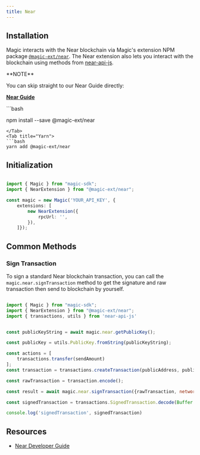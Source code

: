 ---
title: Near
---


## Installation

Magic interacts with the Near blockchain via Magic's extension NPM package [`@magic-ext/near`](https://www.npmjs.com/package/@magic-ext/near). The Near extension also lets you interact with the blockchain using methods from [near-api-js](https://www.npmjs.com/package/near-api-js).

<Info>
**NOTE**

You can skip straight to our Near Guide directly:

[**Near Guide**](https://magic.link/posts/near)
</Info>

<Tabs>
  <Tab title="NPM">
  ```bash

npm install --save @magic-ext/near

  ```
  </Tab>
  <Tab title="Yarn">
```bash
yarn add @magic-ext/near
```
  </Tab>
</Tabs>

## Initialization

```TypeScript Typescript

import { Magic } from "magic-sdk";
import { NearExtension } from "@magic-ext/near";

const magic = new Magic('YOUR_API_KEY', {
    extensions: [
        new NearExtension({
            rpcUrl: '',
        }),
    ]});
```


## Common Methods

###  Sign Transaction

To sign a standard Near blockchain transaction, you can call the `magic.near.signTransaction` method to get the signature and raw transaction then send to blockchain by yourself.

```Javascript Javascript

import { Magic } from "magic-sdk";
import { NearExtension } from "@magic-ext/near";
import { transactions, utils } from 'near-api-js'


const publicKeyString = await magic.near.getPublicKey();

const publicKey = utils.PublicKey.fromString(publicKeyString);

const actions = [
    transactions.transfer(sendAmount)
];
const transaction = transactions.createTransaction(publicAddress, publicKey, destinationAddress, 0, actions, '9av2U6cova7LZPA9NPij6CTUrpBbgPG6');

const rawTransaction = transaction.encode();

const result = await magic.near.signTransaction({rawTransaction, networkID: 'testnet'});

const signedTransaction = transactions.SignedTransaction.decode(Buffer.from(result.encodedSignedTransaction));

console.log('signedTransaction', signedTransaction)
```


## Resources

* [Near Developer Guide](https://near.org/blog/the-beginners-guide-to-the-near-blockchain)
